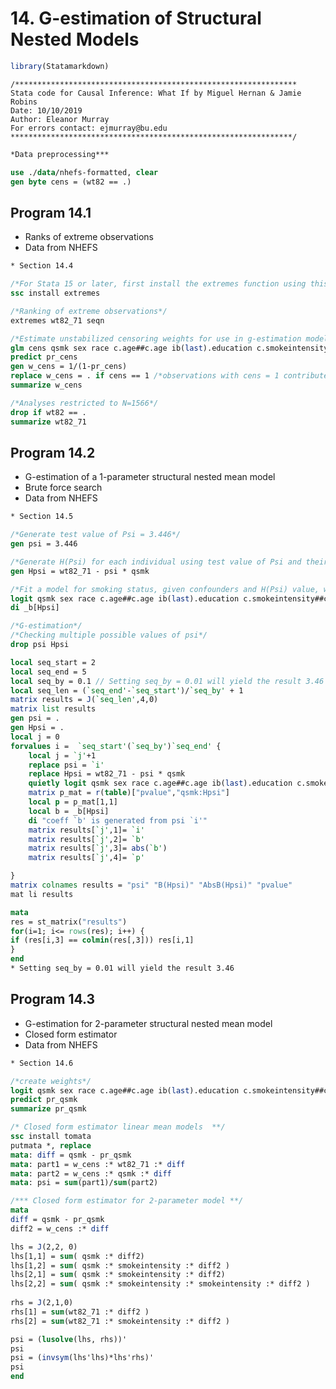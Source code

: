 # 14. G-estimation of Structural Nested Models{-}

```r
library(Statamarkdown)
```

```
/***************************************************************
Stata code for Causal Inference: What If by Miguel Hernan & Jamie Robins
Date: 10/10/2019
Author: Eleanor Murray 
For errors contact: ejmurray@bu.edu
***************************************************************/
```

```stata
*Data preprocessing***

use ./data/nhefs-formatted, clear
gen byte cens = (wt82 == .)
```

## Program 14.1
- Ranks of extreme observations
- Data from NHEFS

```stata
* Section 14.4

/*For Stata 15 or later, first install the extremes function using this code:*/
ssc install extremes 

/*Ranking of extreme observations*/
extremes wt82_71 seqn

/*Estimate unstabilized censoring weights for use in g-estimation models*/
glm cens qsmk sex race c.age##c.age ib(last).education c.smokeintensity##c.smokeintensity c.smokeyrs##c.smokeyrs ib(last).exercise ib(last).active c.wt71##c.wt71, family(binomial)
predict pr_cens
gen w_cens = 1/(1-pr_cens)
replace w_cens = . if cens == 1 /*observations with cens = 1 contribute to censoring models but not outcome model*/
summarize w_cens

/*Analyses restricted to N=1566*/
drop if wt82 == .
summarize wt82_71
```

## Program 14.2
- G-estimation of a 1-parameter structural nested mean model
- Brute force search
- Data from NHEFS

```stata
* Section 14.5

/*Generate test value of Psi = 3.446*/
gen psi = 3.446

/*Generate H(Psi) for each individual using test value of Psi and their own values of weight change and smoking status*/
gen Hpsi = wt82_71 - psi * qsmk 

/*Fit a model for smoking status, given confounders and H(Psi) value, with censoring weights and display H(Psi) coefficient*/
logit qsmk sex race c.age##c.age ib(last).education c.smokeintensity##c.smokeintensity c.smokeyrs##c.smokeyrs ib(last).exercise ib(last).active c.wt71##c.wt71 Hpsi [pw = w_cens], cluster(seqn)
di _b[Hpsi]

/*G-estimation*/
/*Checking multiple possible values of psi*/
drop psi Hpsi

local seq_start = 2
local seq_end = 5
local seq_by = 0.1 // Setting seq_by = 0.01 will yield the result 3.46
local seq_len = (`seq_end'-`seq_start')/`seq_by' + 1
matrix results = J(`seq_len',4,0)
matrix list results
gen psi = .
gen Hpsi = .
local j = 0
forvalues i =  `seq_start'(`seq_by')`seq_end' {
	local j = `j'+1
	replace psi = `i'
	replace Hpsi = wt82_71 - psi * qsmk 
	quietly logit qsmk sex race c.age##c.age ib(last).education c.smokeintensity##c.smokeintensity c.smokeyrs##c.smokeyrs ib(last).exercise ib(last).active c.wt71##c.wt71 Hpsi [pw = w_cens], cluster(seqn)
	matrix p_mat = r(table)["pvalue","qsmk:Hpsi"]
	local p = p_mat[1,1]
	local b = _b[Hpsi]
	di "coeff `b' is generated from psi `i'"
	matrix results[`j',1]= `i'
	matrix results[`j',2]= `b'
	matrix results[`j',3]= abs(`b')
	matrix results[`j',4]= `p'

}
matrix colnames results = "psi" "B(Hpsi)" "AbsB(Hpsi)" "pvalue"
mat li results 

mata
res = st_matrix("results")
for(i=1; i<= rows(res); i++) { 
if (res[i,3] == colmin(res[,3])) res[i,1]	
}
end
* Setting seq_by = 0.01 will yield the result 3.46
```

## Program 14.3
- G-estimation for 2-parameter structural nested mean model
- Closed form estimator
- Data from NHEFS

```stata
* Section 14.6

/*create weights*/
logit qsmk sex race c.age##c.age ib(last).education c.smokeintensity##c.smokeintensity c.smokeyrs##c.smokeyrs ib(last).exercise ib(last).active c.wt71##c.wt71 [pw = w_cens], cluster(seqn)  
predict pr_qsmk
summarize pr_qsmk

/* Closed form estimator linear mean models  **/
ssc install tomata
putmata *, replace
mata: diff = qsmk - pr_qsmk
mata: part1 = w_cens :* wt82_71 :* diff
mata: part2 = w_cens :* qsmk :* diff
mata: psi = sum(part1)/sum(part2)

/*** Closed form estimator for 2-parameter model **/
mata
diff = qsmk - pr_qsmk
diff2 = w_cens :* diff

lhs = J(2,2, 0)
lhs[1,1] = sum( qsmk :* diff2)
lhs[1,2] = sum( qsmk :* smokeintensity :* diff2 )
lhs[2,1] = sum( qsmk :* smokeintensity :* diff2)
lhs[2,2] = sum( qsmk :* smokeintensity :* smokeintensity :* diff2 )
                                                                
rhs = J(2,1,0)
rhs[1] = sum(wt82_71 :* diff2 )
rhs[2] = sum(wt82_71 :* smokeintensity :* diff2 )

psi = (lusolve(lhs, rhs))'
psi
psi = (invsym(lhs'lhs)*lhs'rhs)'
psi
end
```
